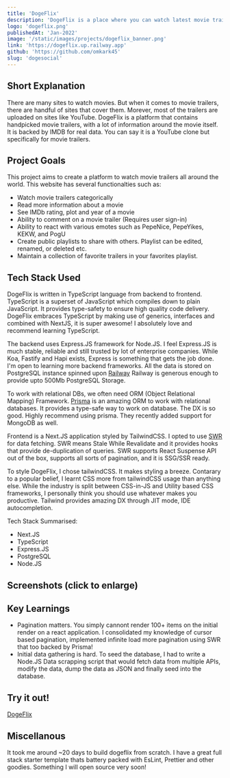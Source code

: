 ```yaml
---
title: 'DogeFlix'
description: 'DogeFlix is a place where you can watch latest movie trailers. Create playlists, share playlists and browse through 100s of movie trailers.'
logo: 'dogeflix.png'
publishedAt: 'Jan-2022'
image: '/static/images/projects/dogeflix_banner.png'
link: 'https://dogeflix.up.railway.app'
github: 'https://github.com/omkark45'
slug: 'dogesocial'
---
```


## Short Explanation

There are many sites to watch movies. But when it comes to movie trailers, there are handful of sites that cover them.
Morever, most of the trailers are uploaded on sites like YouTube. DogeFlix is a platform that contains handpicked movie trailers, with a
lot of information around the movie itself. It is backed by IMDB for real data. You can say it is a YouTube clone but specifically for movie trailers.

## Project Goals

This project aims to create a platform to watch movie trailers all around the world. This website has several functionalties such as:

- Watch movie trailers categorically
- Read more information about a movie
- See IMDb rating, plot and year of a movie
- Ability to comment on a movie trailer (Requires user sign-in)
- Ability to react with various emotes such as PepeNice, PepeYikes, KEKW, and PogU
- Create public playlists to share with others. Playlist can be edited, renamed, or deleted etc.
- Maintain a collection of favorite trailers in your favorites playlist.

## Tech Stack Used

DogeFlix is written in TypeScript language from backend to frontend. TypeScript is a superset of JavaScript which compiles down
to plain JavaScript. It provides type-safety to ensure high quality code delivery. DogeFlix embraces TypeScript by making use of generics,
interfaces and combined with NextJS, it is super awesome! I absolutely love and recommend learning TypeScript.

The backend uses Express.JS framework for Node.JS. I feel Express.JS is much stable, reliable and still trusted by lot of enterprise companies.
While Koa, Fastify and Hapi exists, Express is something that gets the job done. I'm open to learning more backend frameworks.
All the data is stored on PostgreSQL instance spinned upon [Railway](https://railway.app)
Railway is generous enough to provide upto 500Mb PostgreSQL Storage.

To work with relational DBs, we often need ORM (Object Relational Mapping) Framework. [Prisma](https://prisma.io) is an amazing ORM
to work with relational databases. It provides a type-safe way to work on database. The DX is so good. Highly recommend using
prisma. They recently added support for MongoDB as well.

Frontend is a Next.JS application styled by TailwindCSS. I opted to use [SWR](https://swr.vercel.app) for
data fetching. SWR means Stale While Revalidate and it provides hooks that provide de-duplication of
queries. SWR supports React Suspense API out of the box, supports all sorts of pagination, and it is SSG/SSR
ready.

To style DogeFlix, I chose tailwindCSS. It makes styling a breeze. Contarary to a popular belief,
I learnt CSS more from tailwindCSS usage than anything else. While the industry is split between
CSS-in-JS and Utility based CSS frameworks, I personally think you should use whatever
makes you productive. Tailwind provides amazing DX through JIT mode, IDE autocompletion.

Tech Stack Summarised:

- Next.JS
- TypeScript
- Express.JS
- PostgreSQL
- Node.JS

## Screenshots (click to enlarge)

<SplitImage>
  <Split>
    <LightBoxImage
      alt={`My computer desk`}
      src={'/static/images/projects/dogeflix/1.png'}
      width={1280}
      height={720}
      priority
      objectFit="cover"
    />
    <LightBoxImage
      alt={`My computer desk`}
      src={'/static/images/projects/dogeflix/2.png'}
      width={1280}
      height={720}
      priority
      objectFit="cover"
    />
  </Split>
  <Split>
    <LightBoxImage
      alt={`My computer desk`}
      src={'/static/images/projects/dogeflix/4.png'}
      width={1280}
      height={720}
      priority
      objectFit="cover"
    />
    <LightBoxImage
      alt={`My computer desk`}
      src={'/static/images/projects/dogeflix/3.png'}
      width={1280}
      height={720}
      priority
      objectFit="cover"
    />
  </Split>
</SplitImage>
<div style={{ marginTop: '1rem' }}>
  <LightBoxImage
    alt={`Website Mockup`}
    src={`/static/images/projects/dogeflix/6.png`}
    width={1920}
    height={900}
  />
</div>

## Key Learnings

- Pagination matters. You simply cannont render 100+ items on the initial render on a react application.
  I consolidated my knowledge of cursor based pagination, implemented infinite load more pagination using SWR
  that too backed by Prisma!
- Initial data gathering is hard. To seed the database, I had to write a Node.JS Data scrapping
  script that would fetch data from multiple APIs, modify the data, dump the data as JSON and finally
  seed into the database.

## Try it out!

[DogeFlix](https://dogeflix.up.railway.app)

## Miscellanous

It took me around ~20 days to build dogeflix from scratch. I have a great full stack starter
template thats battery packed with EsLint, Prettier and other goodies. Something I will open
source very soon!
